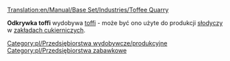 [[Translation:en/Manual/Base Set/Industries/Toffee Quarry]]

{{pl/Przedsiębiorstwa|image=en/ToffeeQuarry.png
|name=Odkrywka toffi
|climates=[[pl/Manual/Klimat]]
|accepts=Nic
|produces=[[pl/Manual/Base Set/Cargos/Toffi|Toffi]]
}}

'''Odkrywka toffi''' wydobywa [[pl/Manual/Base Set/Cargos/Toffi|toffi]] - może być ono użyte do produkcji [[pl/Manual/Base Set/Cargos/Słodycze|słodyczy]] w [[pl/Zakłady cukiernicze|zakładach cukierniczych]].

{{pl/Navbox Industries}}

[[Category:pl/Przedsiębiorstwa wydobywcze/produkcyjne]]
[[Category:pl/Przedsiębiorstwa zabawkowe]]
